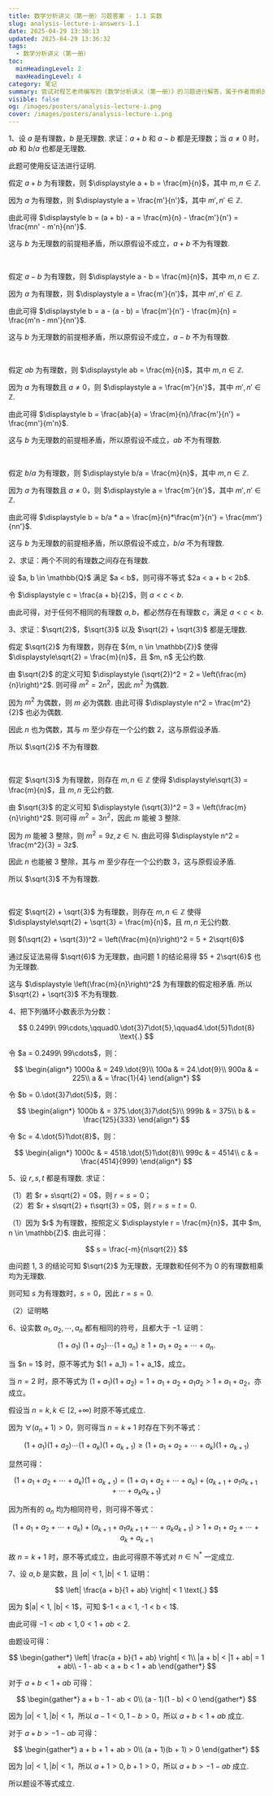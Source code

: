 ```yaml
---
title: 数学分析讲义（第一册）习题答案 - 1.1 实数
slug: analysis-lecture-i-answers-1.1
date: 2025-04-29 13:30:13
updated: 2025-04-29 13:36:32
tags:
  - 数学分析讲义（第一册）
toc:
  minHeadingLevel: 2
  maxHeadingLevel: 4
category: 笔记
summary: 尝试对程艺老师编写的《数学分析讲义（第一册）》的习题进行解答，属于作者雨帆的学习笔记，其中的答案不具备任何可参考性。
visible: false
og: /images/posters/analysis-lecture-i.png
cover: /images/posters/analysis-lecture-i.png
---
```


1、设 $a$ 是有理数，$b$ 是无理数. 求证：$a + b$ 和 $a - b$ 都是无理数；当 $a \neq 0$ 时，$ab$ 和 $b/a$ 也都是无理数.

<Solution>
此题可使用反证法进行证明.

假定 $a + b$ 为有理数，则 $\displaystyle a + b = \frac{m}{n}$，其中 $m, n \in \mathbb{Z}$.

因为 $a$ 为有理数，则 $\displaystyle a = \frac{m'}{n'}$，其中 $m', n' \in \mathbb{Z}$.

由此可得 $\displaystyle b = (a + b) - a = \frac{m}{n} - \frac{m'}{n'} = \frac{mn' - m'n}{nn'}$.

这与 $b$ 为无理数的前提相矛盾，所以原假设不成立，$a + b$ 不为有理数.

<br />

假定 $a - b$ 为有理数，则 $\displaystyle a - b = \frac{m}{n}$，其中 $m, n \in \mathbb{Z}$.

因为 $a$ 为有理数，则 $\displaystyle a = \frac{m'}{n'}$，其中 $m', n' \in \mathbb{Z}$.

由此可得 $\displaystyle b = a - (a - b) = \frac{m'}{n'} - \frac{m}{n} = \frac{m'n - mn'}{nn'}$.

这与 $b$ 为无理数的前提相矛盾，所以原假设不成立，$a - b$ 不为有理数.

<br />

假定 $ab$ 为有理数，则 $\displaystyle ab = \frac{m}{n}$，其中 $m, n \in \mathbb{Z}$.

因为 $a$ 为有理数且 $a \neq 0$，则 $\displaystyle a = \frac{m'}{n'}$，其中 $m', n' \in \mathbb{Z}$.

由此可得 $\displaystyle b = \frac{ab}{a} = \frac{m}{n}/\frac{m'}{n'} = \frac{mn'}{m'n}$.

这与 $b$ 为无理数的前提相矛盾，所以原假设不成立，$ab$ 不为有理数.

<br />

假定 $b/a$ 为有理数，则 $\displaystyle b/a = \frac{m}{n}$，其中 $m, n \in \mathbb{Z}$.

因为 $a$ 为有理数且 $a \neq 0$，则 $\displaystyle a = \frac{m'}{n'}$，其中 $m', n' \in \mathbb{Z}$.

由此可得 $\displaystyle b = b/a * a = \frac{m}{n}*\frac{m'}{n'} = \frac{mm'}{nn'}$.

这与 $b$ 为无理数的前提相矛盾，所以原假设不成立，$b/a$ 不为有理数.
</Solution>

2、求证：两个不同的有理数之间存在有理数.

<Solution>
设 $a, b \in \mathbb{Q}$ 满足 $a < b$，则可得不等式 $2a < a + b < 2b$.

令 $\displaystyle c = \frac{a + b}{2}$，则 $a < c < b$.

由此可得，对于任何不相同的有理数 $a, b$，都必然存在有理数 $c$，满足 $a < c < b$.
</Solution>

3、求证：$\sqrt{2}$，$\sqrt{3}$ 以及 $\sqrt{2} + \sqrt{3}$ 都是无理数.

<Solution>
假定 $\sqrt{2}$ 为有理数，则存在 ${m, n \in \mathbb{Z}}$ 使得 $\displaystyle\sqrt{2} = \frac{m}{n}$，且 $m, n$ 无公约数.

由 $\sqrt{2}$ 的定义可知 $\displaystyle (\sqrt{2})^2 = 2 = \left(\frac{m}{n}\right)^2$. 则可得 $m^2 = 2n^2$，因此 $m^2$ 为偶数.

因为 $m^2$ 为偶数，则 $m$ 必为偶数. 由此可得 $\displaystyle n^2 = \frac{m^2}{2}$ 也必为偶数.

因此 $n$ 也为偶数，其与 $m$ 至少存在一个公约数 $2$，这与原假设矛盾.

所以 $\sqrt{2}$ 不为有理数.

<br />

假定 $\sqrt{3}$ 为有理数，则存在 ${m, n \in \mathbb{Z}}$ 使得 $\displaystyle\sqrt{3} = \frac{m}{n}$，且 $m, n$ 无公约数.

由 $\sqrt{3}$ 的定义可知 $\displaystyle (\sqrt{3})^2 = 3 = \left(\frac{m}{n}\right)^2$. 则可得 $m^2 = 3n^2$，因此 $m$ 能被 $3$ 整除.

因为 $m$ 能被 $3$ 整除，则 $m^2 = 9z, z \in \mathbb{N}$. 由此可得 $\displaystyle n^2 = \frac{m^2}{3} = 3z$.

因此 $n$ 也能被 $3$ 整除，其与 $m$ 至少存在一个公约数 $3$，这与原假设矛盾.

所以 $\sqrt{3}$ 不为有理数.

<br />

假定 $\sqrt{2} + \sqrt{3}$ 为有理数，则存在 ${m, n \in \mathbb{Z}}$ 使得 $\displaystyle\sqrt{2} + \sqrt{3} = \frac{m}{n}$，且 $m, n$ 无公约数.

则 $(\sqrt{2} + \sqrt{3})^2 = \left(\frac{m}{n}\right)^2 =  5 + 2\sqrt{6}$

通过反证法易得 $\sqrt{6}$ 为无理数，由问题 1 的结论易得 $5 + 2\sqrt{6}$ 也为无理数.

这与 $\displaystyle \left(\frac{m}{n}\right)^2$ 为有理数的假定相矛盾. 所以 $\sqrt{2} + \sqrt{3}$ 不为有理数.
</Solution>

4、把下列循环小数表示为分数：

$$
0.2499\ 99\cdots,\qquad0.\dot{3}7\dot{5},\qquad4.\dot{5}1\dot{8} \text{.}
$$

<Solution>
令 $a = 0.2499\ 99\cdots$，则：

$$
\begin{align*}
    1000a & = 249.\dot{9}\\
    100a & = 24.\dot{9}\\
    900a & = 225\\
    a & = \frac{1}{4}
\end{align*}
$$

令 $b = 0.\dot{3}7\dot{5}$，则：

$$
\begin{align*}
    1000b & = 375.\dot{3}7\dot{5}\\
    999b & = 375\\
    b & = \frac{125}{333}
\end{align*}
$$

令 $c = 4.\dot{5}1\dot{8}$，则：

$$
\begin{align*}
    1000c & = 4518.\dot{5}1\dot{8}\\
    999c & = 4514\\
    c & = \frac{4514}{999}
\end{align*}
$$
</Solution>

5、设 $r, s, t$ 都是有理数. 求证：

（1）若 $r + s\sqrt{2} = 0$，则 $r = s = 0$；<br />
（2）若 $r + s\sqrt{2} + t\sqrt{3} = 0$，则 $r = s = t = 0$.

<Solution>
（1）因为 $r$ 为有理数，按照定义 $\displaystyle r = \frac{m}{n}$，其中 $m, n \in \mathbb{Z}$. 由此可得：

$$
s = \frac{-m}{n\sqrt{2}}
$$

由问题 1, 3 的结论可知 $\sqrt{2}$ 为无理数，无理数和任何不为 $0$ 的有理数相乘均为无理数.

则可知 $s$ 为有理数时，$s = 0$，因此 $r = s = 0$.

（2）证明略
</Solution>

6、设实数 $a_1, a_2, \cdots, a_n$ 都有相同的符号，且都大于 $-1$. 证明：

$$
(1 + a_1)\ (1 + a_2) \cdots (1 + a_n) \geq 1 + a_1 + a_2 + \cdots + a_n \text{.}
$$

<Solution>
当 $n = 1$ 时，原不等式为 $(1 + a_1) = 1 + a_1$，成立。

当 $n = 2$ 时，原不等式为 $(1 + a_1)(1 + a_2) = 1 + a_1 + a_2 + a_1a_2 > 1 + a_1 + a_2$，亦成立。

假设当 $n = k, k \in [2, +\infty)$ 时原不等式成立.

因为 $\forall (a_n + 1) > 0$，则可得当 $n = k + 1$ 时存在下列不等式：

$$
(1 + a_1)(1 + a_2) \cdots (1 + a_k)(1 + a_{k+1}) \geq (1 + a_1 + a_2 + \cdots + a_k)(1 + a_{k+1})
$$

显然可得：

$$
(1 + a_1 + a_2 + \cdots + a_k)(1 + a_{k+1}) = (1 + a_1 + a_2 + \cdots + a_k) + (a_{k+1} + a_{1}a_{k+1} + \cdots + a_{k}a_{k+1})
$$

因为所有的 $a_n$ 均为相同符号，则可得不等式：

$$
(1 + a_1 + a_2 + \cdots + a_k) + (a_{k+1} + a_{1}a_{k+1} + \cdots + a_{k}a_{k+1}) > 1 + a_1 + a_2 + \cdots + a_k + a_{k+1}
$$

故 $n = k + 1$ 时，原不等式成立，由此可得原不等式对 $n \in \mathbb{N^*}$ 一定成立.
</Solution>

7、设 $a, b$ 是实数，且 $|a| < 1, |b| < 1$. 证明：

$$
\left| \frac{a + b}{1 + ab} \right| < 1 \text{.}
$$

<Solution>
因为 $|a| < 1, |b| < 1$，可知 $-1 < a < 1, -1 < b < 1$.

由此可得 $-1 < ab < 1, 0 < 1 + ab < 2$.

由题设可得：

$$
\begin{gather*}
    \left| \frac{a + b}{1 + ab} \right| < 1\\
    |a + b| < |1 + ab| = 1 + ab\\
    - 1 - ab < a + b < 1 + ab
\end{gather*}
$$

对于 $a + b < 1 + ab$ 可得：

$$
\begin{gather*}
    a + b - 1 - ab < 0\\
    (a - 1)(1 - b) < 0
\end{gather*}
$$

因为 $|a| < 1, |b| < 1$，所以 $a - 1 < 0, 1 - b > 0$，所以 $a + b < 1 + ab$ 成立.

对于 $a + b > -1 - ab$ 可得：

$$
\begin{gather*}
    a + b + 1 + ab > 0\\
    (a + 1)(b + 1) > 0
\end{gather*}
$$

因为 $|a| < 1, |b| < 1$，所以 $a + 1 > 0, b + 1 > 0$，所以 $a + b > -1 - ab$ 成立.

所以题设不等式成立.
</Solution>
